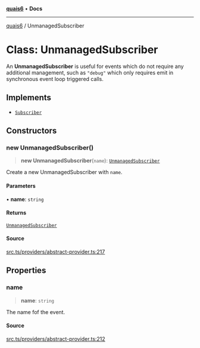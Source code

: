 [**quais6**](../README.md) • **Docs**

***

[quais6](../globals.md) / UnmanagedSubscriber

# Class: UnmanagedSubscriber

An **UnmanagedSubscriber** is useful for events which do not require
 any additional management, such as `"debug"` which only requires
 emit in synchronous event loop triggered calls.

## Implements

- [`Subscriber`](../interfaces/Subscriber.md)

## Constructors

### new UnmanagedSubscriber()

> **new UnmanagedSubscriber**(`name`): [`UnmanagedSubscriber`](UnmanagedSubscriber.md)

Create a new UnmanagedSubscriber with `name`.

#### Parameters

• **name**: `string`

#### Returns

[`UnmanagedSubscriber`](UnmanagedSubscriber.md)

#### Source

[src.ts/providers/abstract-provider.ts:217](https://github.com/dominant-strategies/quais-6.js/blob/aca1855329c3946c627ab7f16ac5304cea7d20c5/src.ts/providers/abstract-provider.ts#L217)

## Properties

### name

> **name**: `string`

The name fof the event.

#### Source

[src.ts/providers/abstract-provider.ts:212](https://github.com/dominant-strategies/quais-6.js/blob/aca1855329c3946c627ab7f16ac5304cea7d20c5/src.ts/providers/abstract-provider.ts#L212)
